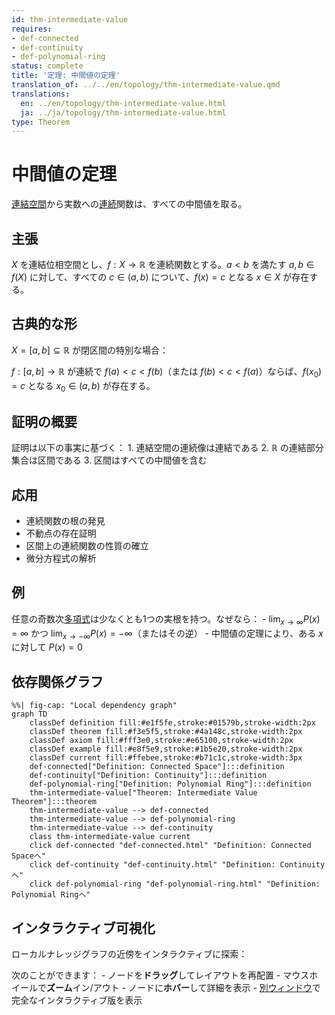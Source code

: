 ```yaml
---
id: thm-intermediate-value
requires:
- def-connected
- def-continuity
- def-polynomial-ring
status: complete
title: '定理: 中間値の定理'
translation_of: ../../en/topology/thm-intermediate-value.qmd
translations:
  en: ../en/topology/thm-intermediate-value.html
  ja: ../ja/topology/thm-intermediate-value.html
type: Theorem
---
```


# 中間値の定理 {#thm-intermediate-value}

[連結空間](def-connected.qmd)から実数への[連続](../analysis/def-continuity.qmd)関数は、すべての中間値を取る。

## 主張

$X$ を連結位相空間とし、$f: X \to \mathbb{R}$ を連続関数とする。$a < b$ を満たす $a, b \in f(X)$ に対して、すべての $c \in (a, b)$ について、$f(x) = c$ となる $x \in X$ が存在する。

## 古典的な形

$X = [a, b] \subseteq \mathbb{R}$ が閉区間の特別な場合：

$f: [a, b] \to \mathbb{R}$ が連続で $f(a) < c < f(b)$（または $f(b) < c < f(a)$）ならば、$f(x_0) = c$ となる $x_0 \in (a, b)$ が存在する。

## 証明の概要

証明は以下の事実に基づく：
1. 連結空間の連続像は連結である
2. $\mathbb{R}$ の連結部分集合は区間である
3. 区間はすべての中間値を含む

## 応用

- 連続関数の根の発見
- 不動点の存在証明
- 区間上の連続関数の性質の確立
- 微分方程式の解析

## 例

任意の奇数次[多項式](../algebra/def-polynomial-ring.qmd)は少なくとも1つの実根を持つ。なぜなら：
- $\lim_{x \to \infty} P(x) = \infty$ かつ $\lim_{x \to -\infty} P(x) = -\infty$（またはその逆）
- 中間値の定理により、ある $x$ に対して $P(x) = 0$

## 依存関係グラフ

```mermaid
%%| fig-cap: "Local dependency graph"
graph TD
    classDef definition fill:#e1f5fe,stroke:#01579b,stroke-width:2px
    classDef theorem fill:#f3e5f5,stroke:#4a148c,stroke-width:2px
    classDef axiom fill:#fff3e0,stroke:#e65100,stroke-width:2px
    classDef example fill:#e8f5e9,stroke:#1b5e20,stroke-width:2px
    classDef current fill:#ffebee,stroke:#b71c1c,stroke-width:3px
    def-connected["Definition: Connected Space"]:::definition
    def-continuity["Definition: Continuity"]:::definition
    def-polynomial-ring["Definition: Polynomial Ring"]:::definition
    thm-intermediate-value["Theorem: Intermediate Value Theorem"]:::theorem
    thm-intermediate-value --> def-connected
    thm-intermediate-value --> def-polynomial-ring
    thm-intermediate-value --> def-continuity
    class thm-intermediate-value current
    click def-connected "def-connected.html" "Definition: Connected Spaceへ"
    click def-continuity "def-continuity.html" "Definition: Continuityへ"
    click def-polynomial-ring "def-polynomial-ring.html" "Definition: Polynomial Ringへ"
```

## インタラクティブ可視化

ローカルナレッジグラフの近傍をインタラクティブに探索：

::: {.graph-viz data-id="thm-intermediate-value" data-width="700" data-height="500"}
:::

次のことができます：
- ノードを**ドラッグ**してレイアウトを再配置
- マウスホイールで**ズーム**イン/アウト
- ノードに**ホバー**して詳細を表示
- [別ウィンドウ](../../output/interactive/thm-intermediate-value.html){target="_blank"}で完全なインタラクティブ版を表示
